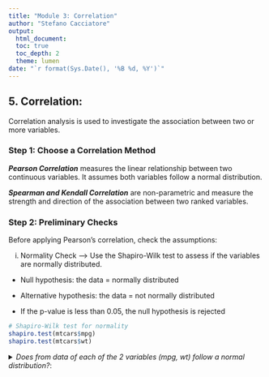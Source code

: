 ```yaml
---
title: "Module 3: Correlation"
author: "Stefano Cacciatore"
output: 
  html_document:
  toc: true
  toc_depth: 2
  theme: lumen
date: "`r format(Sys.Date(), '%B %d, %Y')`"
---
```


## **5. Correlation:**

Correlation analysis is used to investigate the association between two or more variables.

### Step 1: Choose a Correlation Method

***Pearson Correlation*** measures the linear relationship between two continuous variables. It assumes both variables follow a normal distribution.

***Spearman and Kendall Correlation*** are non-parametric and measure the strength and direction of the association between two ranked variables.

### Step 2: Preliminary Checks

Before applying Pearson's correlation, check the assumptions:

i. Normality Check --> Use the Shapiro-Wilk test to assess if the variables are normally distributed.

- Null hypothesis: the data = normally distributed

- Alternative hypothesis: the data = not normally distributed

- If the p-value is less than 0.05, the null hypothesis is rejected
```r
# Shapiro-Wilk test for normality
shapiro.test(mtcars$mpg)
shapiro.test(mtcars$wt)
```

<details>

<summary>*Does from data of each of the 2 variables (mpg, wt) follow a normal distribution?*:</summary>

`mpg`: The p-value is 0.1229, which is greater than 0.05. Therefore, we do not reject the null hypothesis. This suggests that the mpg variable does not significantly deviate from a normal distribution.

`wt`: The p-value is 0.09265, which is also greater than 0.05. Thus, we do not reject the null hypothesis. This indicates that the wt variable does not significantly deviate from a normal distribution.

######

ii. Visualize Normality --> Use Q-Q plots to visually inspect normality.

```r
library(ggpubr)
par(mfrow=c(1,2))
ggqqplot(mtcars$mpg, ylab = "MPG")
ggqqplot(mtcars$wt, ylab = "Weight")
```

<details>

<summary>*Is the covariation linear?*:</summary>

Yes, form the plot above, the relationship is linear.

######

### Step 3: Calculate Correlation

i. Pearson Correlation

```r
# Pearson correlation test
pearson_res <- cor.test(mtcars$mpg, mtcars$wt, method = "pearson")
pearson_res
```


ii. Spearman and Kendall Correlation

```r
# Spearman correlation test
spearman_res <- cor.test(mtcars$mpg, mtcars$wt, method = "spearman")
spearman_res

# Kendall correlation test
kendall_res <- cor.test(mtcars$mpg, mtcars$wt, method = "kendall")
kendall_res

```


### Step 4: Visualize the Correlation

```r
# Scatter plot with Pearson correlation
ggscatter(mtcars, x = "mpg", y = "wt", 
          add = "reg.line", conf.int = TRUE, 
          cor.coef = TRUE, cor.method = "pearson",
          xlab = "Miles per Gallon", ylab = "Weight (1000 lbs)")
```


### Step 5: Interpretation 

**Correlation Coefficient:**

- `-1`: Strong negative correlation (as one variable increases, the other decreases).

- `0`: No correlation.

- `1`: Strong positive correlation (both variables increase together).

**P-Value:**

- `p-value < 0.05` indicates a statistically significant correlation.

[***Exercise:***]{style="color:red;"}

Perform a correlation analysis using the `mpg` and `qsec` variables from the `mtcars` to investigate the extent of correlation between the two variables. 

Use a method of your choosing.  

Provide and interpretation of the correlation coefficient and its p-value. 

<details>

<summary>*Example interpretation*:</summary>

The Pearson correlation coefficient is -0.8677, which points to a strong negative linear relationship between the variables. 

The p-value is significantly low (p < 0.001), indicating that the correlation is statistically significant. 

The 95% confidence interval suggests that the true correlation lies between -0.9338 and -0.7441.

### Compute correlation matrix in R

The R function cor() can be used to compute a correlation matrix.

```r
# We start by loading the mtcars dataset and selecting a subset of columns for our analysis.
data("mtcars")
my_data <- mtcars[, c(1, 3, 4, 5, 6, 7)]
# Display first few rows
head(my_data)

```

#### We then compute the correlation matrix:

```r
rescm <- cor(my_data)
# Round the results to 2 decimal places for easier interpretation
round(rescm, 2)
```

*Interpretation:*
- Values close to 1 or -1 indicate strong positive or negative correlations, respectively.

- Values close to 0 suggest little to no linear relationship.

#### Visualising the Correlation Matrix:

```r
library(corrplot)
corrplot(rescm,tl.col = "black", addCoef.col = "black")
```



